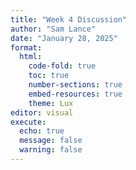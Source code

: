 ```yaml
---
title: "Week 4 Discussion"
author: "Sam Lance"
date: "January 28, 2025"
format:
  html:
    code-fold: true
    toc: true
    number-sections: true
    embed-resources: true
    theme: Lux
editor: visual
execute:
  echo: true
  message: false
  warning: false
---
```

